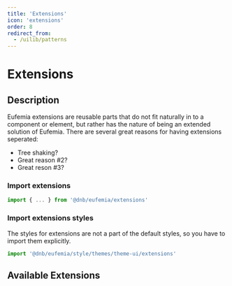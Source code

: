 ```yaml
---
title: 'Extensions'
icon: 'extensions'
order: 8
redirect_from:
  - /uilib/patterns
---
```



# Extensions

## Description

Eufemia extensions are reusable parts that do not fit naturally in to a component or element, but rather has the nature of being an extended solution of Eufemia.
There are several great reasons for having extensions seperated:

- Tree shaking?
- Great reason #2?
- Great reson #3?

### Import extensions

```js
import { ... } from '@dnb/eufemia/extensions'
```

### Import extensions styles

The styles for extensions are not a part of the default styles, so you have to import them explicitly.

```js
import '@dnb/eufemia/style/themes/theme-ui/extensions'
```

## Available Extensions

<ListExtensions />
